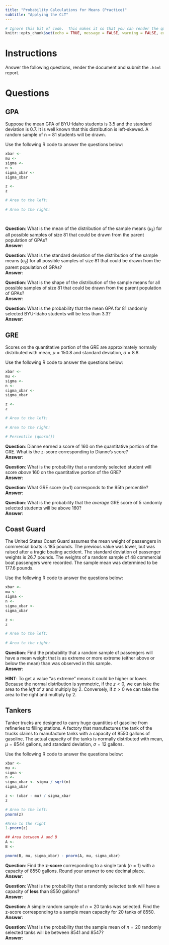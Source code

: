 ```yaml
---
title: "Probability Calculations for Means (Practice)"
subtitle: "Applying the CLT"
---
```

```r
# Ignore this bit of code.  This makes it so that you can render the qmd file even when there are errors in your code.
knitr::opts_chunk$set(echo = TRUE, message = FALSE, warning = FALSE, error = TRUE)
```


# Instructions

Answer the following questions, render the document and submit the `.html` report.

# Questions

## GPA

Suppose the mean GPA of BYU-Idaho students is 3.5 and the standard deviation is 0.7. It is well known that this distribution is left-skewed. A random sample of n = 81 students will be drawn.

Use the following R code to answer the questions below:

```r
xbar <- 
mu <- 
sigma <- 
n <- 
sigma_xbar <- 
sigma_xbar

z <- 
z

# Area to the left:
  
# Area to the right:

  
```

__Question__: What is the mean of the distribution of the sample means ($\mu_{\bar{x}}$) for all possible samples of size 81 that could be drawn from the parent population of GPAs?  
__Answer__:  

__Question__: What is the standard deviation  of the distribution of the sample means ($\sigma_{\bar{x}}$) for all possible samples of size 81 that could be drawn from the parent population of GPAs?  
__Answer__:  

__Question__: What is the shape of the distribution of the sample means for all possible samples of size 81 that could be drawn from the parent population of GPAs?  
__Answer__:  


__Question__: What is the probability that the mean GPA for 81 randomly selected BYU-Idaho students will be less than 3.3?  
__Answer__:  


## GRE

Scores on the quantitative portion of the GRE are approximately normally distributed with mean, $\mu = 150.8$ and standard deviation, $\sigma = 8.8$.
 
Use the following R code to answer the questions below:

```r
xbar <- 
mu <- 
sigma <- 
n <- 
sigma_xbar <- 
sigma_xbar

z <- 
z

# Area to the left:
  
# Area to the right:

# Percentile (qnorm())


```

__Question__: Dianne earned a score of 160 on the quantitative portion of the GRE. What is the z-score corresponding to Dianne’s score?  
__Answer__:

__Question__: What is the probability that a randomly selected student will score *above* 160 on the quantitative portion of the GRE?  
__Answer__: 

__Question__: What GRE score (n=1) corresponds to the 95th percentile?  
__Answer__:

__Question__:  What is the probability that the *average* GRE score of 5 randomly selected students will be above 160?  
__Answer__:


## Coast Guard

The United States Coast Guard assumes the mean weight of passengers in commercial boats is 185 pounds. The previous value was lower, but was raised after a tragic boating accident. The standard deviation of passenger weights is 26.7 pounds. The weights of a random sample of 48 commercial boat passengers were recorded. The sample mean was determined to be 177.6 pounds. 

Use the following R code to answer the questions below:

```r
xbar <- 
mu <- 
sigma <- 
n <- 
sigma_xbar <- 
sigma_xbar

z <- 
z

# Area to the left:
  
# Area to the right:


```


__Question__: Find the probability that a random sample of passengers will have a mean weight that is as extreme or more extreme (either above or below the mean) than was observed in this sample.  
__Answer__:  


__HINT__:  To get a value "as extreme" means it could be higher or lower.  Because the normal distribution is symmetric, if the $z<0$, we can take the area to the *left* of $z$ and multiply by 2.  Conversely, if $z>0$ we can take the area to the right and multiply by 2.  


## Tankers

Tanker trucks are designed to carry huge quantities of gasoline from refineries to filling stations. A factory that manufactures the tank of the trucks claims to manufacture tanks with a capacity of 8550 gallons of gasoline. The actual capacity of the tanks is normally distributed with mean, $\mu = 8544$ gallons, and standard deviation, $\sigma=12$ gallons.

Use the following R code to answer the questions below:

```r
xbar <- 
mu <- 
sigma <- 
n <- 
sigma_xbar <- sigma / sqrt(n)
sigma_xbar

z <- (xbar - mu) / sigma_xbar
z

# Area to the left:
pnorm(z)

#Area to the right
1-pnorm(z)

## Area between A and B
A <- 
B <- 

pnorm(B, mu, sigma_xbar) - pnorm(A, mu, sigma_xbar)

```


__Question__: Find the **z-score** corresponding to a single tank ($n=1$) with a capacity of 8550 gallons. Round your answer to one decimal place.  
__Answer__:  

__Question__: What is the probability that a randomly selected tank will have a capacity of **less** than 8550 gallons?  
__Answer__:  

__Question__: A simple random sample of $n = 20$ tanks was selected. Find the z-score corresponding to a sample mean capacity for 20 tanks of 8550.  
__Answer__:

__Question__: What is the probability that the sample mean of $n=20$ randomly selected tanks will be between 8541 and 8547?  
__Answer__:


